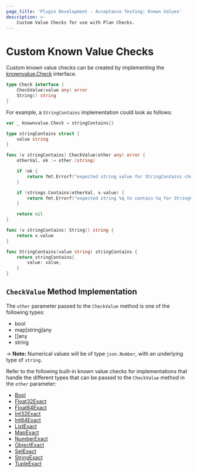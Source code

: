 ```yaml
---
page_title: 'Plugin Development - Acceptance Testing: Known Values'
description: >-
    Custom Value Checks for use with Plan Checks.
---
```


# Custom Known Value Checks

Custom known value checks can be created by implementing the [knownvalue.Check](https://pkg.go.dev/github.com/hashicorp/terraform-plugin-testing/knownvalue#Check) interface.

```go
type Check interface {
	CheckValue(value any) error
	String() string
}
```

For example, a `StringContains` implementation could look as follows:

```go
var _ knownvalue.Check = stringContains{}

type stringContains struct {
	value string
}

func (v stringContains) CheckValue(other any) error {
	otherVal, ok := other.(string)

	if !ok {
		return fmt.Errorf("expected string value for StringContains check, got: %T", other)
	}

	if !strings.Contains(otherVal, v.value) {
		return fmt.Errorf("expected string %q to contain %q for StringContains check", otherVal, v.value)
	}

	return nil
}

func (v stringContains) String() string {
	return v.value
}

func StringContains(value string) stringContains {
	return stringContains{
		value: value,
	}
}
```

## `CheckValue` Method Implementation

The `other` parameter passed to the `CheckValue` method is one of the following types:

* bool
* map[string]any
* []any
* string

-> **Note:** Numerical values will be of type `json.Number`, with an underlying type of `string`.

Refer to the following built-in known value checks for implementations that handle the different types that can be passed to the `CheckValue` method in the `other` parameter:

* [Bool](https://pkg.go.dev/github.com/hashicorp/terraform-plugin-testing/knownvalue#Bool)
* [Float32Exact](https://pkg.go.dev/github.com/hashicorp/terraform-plugin-testing/knownvalue#Float32Exact)
* [Float64Exact](https://pkg.go.dev/github.com/hashicorp/terraform-plugin-testing/knownvalue#Float64Exact)
* [Int32Exact](https://pkg.go.dev/github.com/hashicorp/terraform-plugin-testing/knownvalue#Int32Exact)
* [Int64Exact](https://pkg.go.dev/github.com/hashicorp/terraform-plugin-testing/knownvalue#Int64Exact)
* [ListExact](https://pkg.go.dev/github.com/hashicorp/terraform-plugin-testing/knownvalue#ListExact)
* [MapExact](https://pkg.go.dev/github.com/hashicorp/terraform-plugin-testing/knownvalue#MapExact)
* [NumberExact](https://pkg.go.dev/github.com/hashicorp/terraform-plugin-testing/knownvalue#NumberExact)
* [ObjectExact](https://pkg.go.dev/github.com/hashicorp/terraform-plugin-testing/knownvalue#ObjectExact)
* [SetExact](https://pkg.go.dev/github.com/hashicorp/terraform-plugin-testing/knownvalue#SetExact)
* [StringExact](https://pkg.go.dev/github.com/hashicorp/terraform-plugin-testing/knownvalue#StringExact)
* [TupleExact](https://pkg.go.dev/github.com/hashicorp/terraform-plugin-testing/knownvalue#TupleExact)
